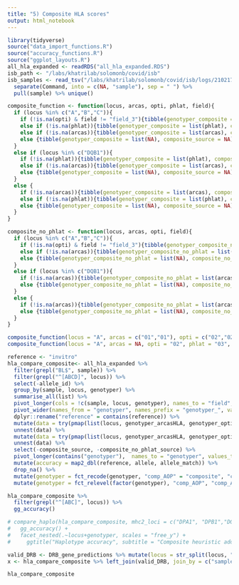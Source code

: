 ```yaml
---
title: "5) Composite HLA scores"
output: html_notebook
---
```


```r
library(tidyverse)
source("data_import_functions.R")
source("accuracy_functions.R")
source("ggplot_layouts.R")
all_hla_expanded <- readRDS("all_hla_expanded.RDS")
isb_path <- "/labs/khatrilab/solomonb/covid/isb"
isb_samples <- read_tsv("/labs/khatrilab/solomonb/covid/isb/logs/210217_232725/parallel.log") %>% 
  separate(Command, into = c(NA, "sample"), sep = " ") %>% 
  pull(sample) %>% unique()
```


```r
composite_function <- function(locus, arcas, opti, phlat, field){
  if (locus %in% c("A","B","C")){
    if (!is.na(opti) & field != "field_3"){tibble(genotyper_composite = list(opti), composite_source = "optitype")}
    else if (!is.na(phlat)){tibble(genotyper_composite = list(phlat), composite_source = "phlat")}
    else if (!is.na(arcas)){tibble(genotyper_composite = list(arcas), composite_source = "arcasHLA")}
    else {tibble(genotyper_composite = list(NA), composite_source = NA)}
  }
  else if (locus %in% c("DQB1")){
    if (!is.na(phlat)){tibble(genotyper_composite = list(phlat), composite_source = "phlat")}
    else if (!is.na(arcas)){tibble(genotyper_composite = list(arcas), composite_source = "arcasHLA")}
    else {tibble(genotyper_composite = list(NA), composite_source = NA)}
  }
  else {
    if (!is.na(arcas)){tibble(genotyper_composite = list(arcas), composite_source = "arcasHLA")}
    else if (!is.na(phlat)){tibble(genotyper_composite = list(phlat), composite_source = "phlat")}
    else {tibble(genotyper_composite = list(NA), composite_source = NA)}
  }
}

composite_no_phlat <- function(locus, arcas, opti, field){
  if (locus %in% c("A","B","C")){
    if (!is.na(opti) & field != "field_3"){tibble(genotyper_composite_no_phlat = list(opti), composite_no_phlat_source = "optitype")}
    else if (!is.na(arcas)){tibble(genotyper_composite_no_phlat = list(arcas), composite_no_phlat_source = "arcasHLA")}
    else {tibble(genotyper_composite_no_phlat = list(NA), composite_no_phlat_source = NA)}
  }
  else if (locus %in% c("DQB1")){
    if (!is.na(arcas)){tibble(genotyper_composite_no_phlat = list(arcas), composite_no_phlat_source = "arcasHLA")}
    else {tibble(genotyper_composite_no_phlat = list(NA), composite_no_phlat_source = NA)}
  }
  else {
    if (!is.na(arcas)){tibble(genotyper_composite_no_phlat = list(arcas), composite_no_phlat_source = "arcasHLA")}
    else {tibble(genotyper_composite_no_phlat = list(NA), composite_no_phlat_source = NA)}
  }
}

composite_function(locus = "A", arcas = c("01","01"), opti = c("02","02"), phlat = c("03","03"), field = "field_1")
composite_function(locus = "A", arcas = NA, opti = "02", phlat = "03", field = "field_1")
```

```r
reference <- "invitro"
hla_compare_composite<- all_hla_expanded %>%
  filter(grepl("BL$", sample)) %>% 
  filter(grepl("^[ABCD]", locus)) %>% 
  select(-allele_id) %>%
  group_by(sample, locus, genotyper) %>%
  summarise_all(list) %>%
  pivot_longer(cols = !c(sample, locus, genotyper), names_to = "field", values_to = "allele") %>%
  pivot_wider(names_from = "genotyper", names_prefix = "genotyper_", values_from = "allele", values_fill = list(NA)) %>%
  dplyr::rename("reference" = contains(reference)) %>%
  mutate(data = try(pmap(list(locus, genotyper_arcasHLA, genotyper_optitype, genotyper_phlat, field), composite_function))) %>% 
  unnest(data) %>% 
  mutate(data = try(pmap(list(locus, genotyper_arcasHLA, genotyper_optitype, field), composite_no_phlat))) %>% 
  unnest(data) %>% 
  select(-composite_source, -composite_no_phlat_source) %>% 
  pivot_longer(contains("genotyper"),  names_to = "genotyper", values_to = "allele",names_prefix = "genotyper_") %>% 
  mutate(accuracy = map2_dbl(reference, allele, allele_match)) %>% 
  drop_na() %>% 
  mutate(genotyper = fct_recode(genotyper, "comp_AOP" = "composite", "comp_AO" = "composite_no_phlat")) %>% 
  mutate(genotyper = fct_relevel(factor(genotyper), "comp_AOP", "comp_AO"))
```

```r
hla_compare_composite %>% 
  filter(grepl("^[ABC]", locus)) %>% 
  gg_accuracy()
```


```r
# compare_haplo(hla_compare_composite, mhc2_loci = c("DPA1", "DPB1","DQA1","DQB1","DRB1", "DRB3", "DRB4", "DRB5")) %>%  
#   gg_accuracy() +
#   facet_nested(.~locus+genotyper, scales = "free_y") +
#     ggtitle("Haplotype accuracy", subtitle = "Composite heuristic added, missing predictions included")
```


```r
valid_DRB <- DRB_gene_predictions %>% mutate(locus = str_split(locus, "-")) %>% unnest(locus) %>% mutate(valid_DRB = T)
x <- hla_compare_composite %>% left_join(valid_DRB, join_by = c("sample", "locus")) %>% mutate(not_DRB = !grepl("DRB", locus))
```


```r
hla_compare_composite
```

